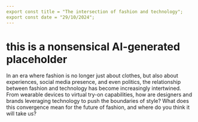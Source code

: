 ```yaml
---
export const title = "The intersection of fashion and technology";
export const date = "29/10/2024";
---
```


# this is a nonsensical AI-generated placeholder

In an era where fashion is no longer just about clothes, but also about
experiences, social media presence, and even politics, the relationship
between fashion and technology has become increasingly intertwined. From
wearable devices to virtual try-on capabilities, how are designers and
brands leveraging technology to push the boundaries of style? What does
this convergence mean for the future of fashion, and where do you think it
will take us?
